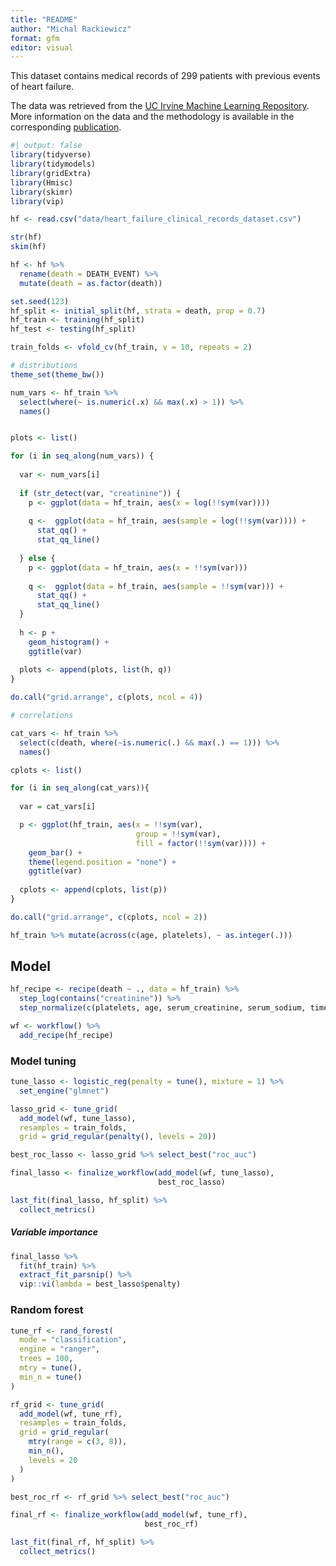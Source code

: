```yaml
---
title: "README"
author: "Michal Rackiewicz"
format: gfm
editor: visual
---
```


This dataset contains medical records of 299 patients with previous events of heart failure.

The data was retrieved from the [UC Irvine Machine Learning Repository](https://archive.ics.uci.edu/dataset/519/heart+failure+clinical+records). More information on the data and the methodology is available in the corresponding [publication](https://www.semanticscholar.org/paper/e64579d8593140396b518682bb3a47ba246684eb).

```r
#| output: false
library(tidyverse)
library(tidymodels)
library(gridExtra)
library(Hmisc)
library(skimr)
library(vip)
```

```r
hf <- read.csv("data/heart_failure_clinical_records_dataset.csv")
```

```r
str(hf)
skim(hf)
```

```r
hf <- hf %>% 
  rename(death = DEATH_EVENT) %>% 
  mutate(death = as.factor(death))
```

```r
set.seed(123)
hf_split <- initial_split(hf, strata = death, prop = 0.7)
hf_train <- training(hf_split)
hf_test <- testing(hf_split)
```

```r
train_folds <- vfold_cv(hf_train, v = 10, repeats = 2)
```

```r
# distributions
theme_set(theme_bw())

num_vars <- hf_train %>% 
  select(where(~ is.numeric(.x) && max(.x) > 1)) %>% 
  names()


plots <- list()

for (i in seq_along(num_vars)) {
  
  var <- num_vars[i]
  
  if (str_detect(var, "creatinine")) {
    p <- ggplot(data = hf_train, aes(x = log(!!sym(var))))
    
    q <-  ggplot(data = hf_train, aes(sample = log(!!sym(var)))) +
      stat_qq() +
      stat_qq_line()
    
  } else {
    p <- ggplot(data = hf_train, aes(x = !!sym(var)))
    
    q <-  ggplot(data = hf_train, aes(sample = !!sym(var))) +
      stat_qq() +
      stat_qq_line()
  }
  
  h <- p + 
    geom_histogram() +
    ggtitle(var)
  
  plots <- append(plots, list(h, q))
}

do.call("grid.arrange", c(plots, ncol = 4))

# correlations
```

```r
cat_vars <- hf_train %>% 
  select(c(death, where(~is.numeric(.) && max(.) == 1))) %>% 
  names()

cplots <- list()

for (i in seq_along(cat_vars)){
  
  var = cat_vars[i]

  p <- ggplot(hf_train, aes(x = !!sym(var),
                            group = !!sym(var),
                            fill = factor(!!sym(var)))) +
    geom_bar() +
    theme(legend.position = "none") +
    ggtitle(var)
  
  cplots <- append(cplots, list(p))
}

do.call("grid.arrange", c(cplots, ncol = 2))
```
```r
hf_train %>% mutate(across(c(age, platelets), ~ as.integer(.)))
```


## Model
```r
hf_recipe <- recipe(death ~ ., data = hf_train) %>% 
  step_log(contains("creatinine")) %>%
  step_normalize(c(platelets, age, serum_creatinine, serum_sodium, time, ejection_fraction, creatinine_phosphokinase))
```

```r
wf <- workflow() %>% 
  add_recipe(hf_recipe)
```


### Model tuning
```r
tune_lasso <- logistic_reg(penalty = tune(), mixture = 1) %>% 
  set_engine("glmnet")
```

```r
lasso_grid <- tune_grid(
  add_model(wf, tune_lasso),
  resamples = train_folds,
  grid = grid_regular(penalty(), levels = 20))
```

```r
best_roc_lasso <- lasso_grid %>% select_best("roc_auc")
```

```r
final_lasso <- finalize_workflow(add_model(wf, tune_lasso),
                                 best_roc_lasso)
```

```r
last_fit(final_lasso, hf_split) %>% 
  collect_metrics()
```

##### Variable importance
```r
final_lasso %>% 
  fit(hf_train) %>% 
  extract_fit_parsnip() %>% 
  vip::vi(lambda = best_lasso$penalty)
```
### Random forest
```r
tune_rf <- rand_forest(
  mode = "classification",
  engine = "ranger",
  trees = 100, 
  mtry = tune(), 
  min_n = tune()
)
```

```r
rf_grid <- tune_grid(
  add_model(wf, tune_rf),
  resamples = train_folds,
  grid = grid_regular(
    mtry(range = c(3, 8)),
    min_n(),
    levels = 20
  )
)
```

```r
best_roc_rf <- rf_grid %>% select_best("roc_auc")
```

```r
final_rf <- finalize_workflow(add_model(wf, tune_rf),
                              best_roc_rf)
```

```r
last_fit(final_rf, hf_split) %>% 
  collect_metrics()
```


